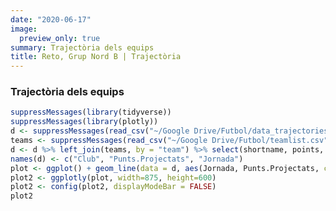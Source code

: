 ```yaml
---
date: "2020-06-17"
image:
  preview_only: true
summary: Trajectòria dels equips
title: Reto, Grup Nord B | Trajectòria
---
```


### Trajectòria dels equips
```r
suppressMessages(library(tidyverse))
suppressMessages(library(plotly))
d <- suppressMessages(read_csv("~/Google Drive/Futbol/data_trajectories.csv", col_types = cols())) %>% filter(league == "primera_division_b_femenina")
teams <- suppressMessages(read_csv("~/Google Drive/Futbol/teamlist.csv", col_types = cols())) %>% select(-fullname)
d <- d %>% left_join(teams, by = "team") %>% select(shortname, points, round)
names(d) <- c("Club", "Punts.Projectats", "Jornada")
plot <- ggplot() + geom_line(data = d, aes(Jornada, Punts.Projectats, color = Club)) + theme_minimal()
plot2 <- ggplotly(plot, width=875, height=600)
plot2 <- config(plot2, displayModeBar = FALSE)
plot2
```
